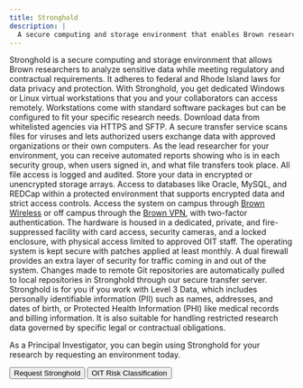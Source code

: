 ```yaml
---
title: Stronghold
description: |
  A secure computing and storage environment that enables Brown researchers to analyze sensitive data while complying with regulatory or contractual requirements.
---
```


<ContentSection title="Why Use Stronghold?">
Stronghold is a secure computing and storage environment that allows Brown researchers to analyze sensitive data while
meeting regulatory and contractual requirements. It adheres to federal and Rhode Island laws for data privacy and
protection. With Stronghold, you get dedicated Windows or Linux virtual workstations that you and your collaborators
can access remotely. Workstations come with standard software packages but can be configured to fit your specific
research needs.
</ContentSection>

<ContentSection title="Security Features">
<CardGroup>
  <StyledCard size="lg" iconName="FaArrowsAltH" title="Secure Data Exchange">
    Download data from whitelisted agencies via HTTPS and SFTP. A secure transfer service scans files for viruses and
    lets authorized users exchange data with approved organizations or their own computers.
  </StyledCard>

  <StyledCard size="lg" iconName="FaEye" title="Monitoring, Auditing & Activity Reporting">
    As the lead researcher for your environment, you can receive automated reports showing who is in each security
    group, when users signed in, and what file transfers took place. All file access is logged and audited.
  </StyledCard>

  <StyledCard size="lg" iconName="FaBoxes" title="Protected Data Services & Storage">
    Store your data in encrypted or unencrypted storage arrays. Access to databases like Oracle, MySQL, and REDCap
    within a protected environment that supports encrypted data and strict access controls.
  </StyledCard>

  <StyledCard size="lg" iconName="FaWifi" title="Secure Access & Identity">
      Access the system on campus through
      <a href="https://it.brown.edu/services/wireless-network-brown" target="_blank" rel="noopener noreferrer">Brown Wireless</a>
       or off campus through the
       <a href="https://it.brown.edu/services/virtual-private-network-vpn" target="_blank" rel="noopener noreferrer">Brown VPN</a>,
        with two-factor authentication.
  </StyledCard>

  <StyledCard size="lg" iconName="FaNetworkWired" title="Facility, System, & Network Security">
        The hardware is housed in a dedicated, private, and fire-suppressed facility with card access, security
        cameras, and a locked enclosure, with physical access limited to approved OIT staff. The operating system is
        kept secure with patches applied at least monthly. A dual firewall provides an extra layer of security for
        traffic coming in and out of the system.
  </StyledCard>

  <StyledCard size="lg" iconName="FaCodeBranch" title="Automated Git Sync">
        Changes made to remote Git repositories are automatically pulled to local repositories in Stronghold through our
        secure transfer server.
  </StyledCard>
</CardGroup>
</ContentSection>

<ContentSection title="Is Stronghold Right for You?">
Stronghold is for you if you work with Level 3 Data,
which includes personally identifiable information (PII) such as names, addresses, and dates of birth, or Protected Health
Information (PHI) like medical records and billing information. It is also suitable for handling restricted research
data governed by specific legal or contractual obligations.

As a Principal Investigator, you can begin using Stronghold for your research by requesting an environment today.

<ButtonGroup>
<Button href="https://brown.atlassian.net/servicedesk/customer/portal/22/group/62/create/256">Request Stronghold</Button>
<Button variant="primary_outlined" href="https://it.brown.edu/computing-policies/risk-classifications">
    OIT Risk Classification
</Button>
</ButtonGroup>


</ContentSection>
